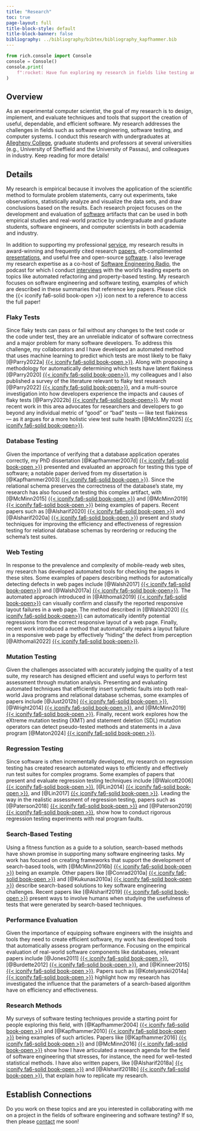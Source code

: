 ```yaml
---
title: "Research"
toc: true
page-layout: full
title-block-style: default
title-block-banner: false
bibliography: ../bibliography/bibtex/bibliography_kapfhammer.bib
---
```


```python
from rich.console import Console
console = Console()
console.print(
    f":rocket: Have fun exploring my research in fields like testing and debugging!"
)
```

## Overview

As an experimental computer scientist, the goal of my research is to design,
implement, and evaluate techniques and tools that support the creation of
useful, dependable, and efficient software. My research addresses the challenges
in fields such as software engineering, software testing, and computer systems.
I conduct this research with undergraduates at [Allegheny
College](http://www.allegheny.edu), graduate students and professors at several
universities (e.g., University of Sheffield and the University of Passau), and
colleagues in industry. Keep reading for more details!

## Details

My research is empirical because it involves the application of the scientific
method to formulate problem statements, carry out experiments, take
observations, statistically analyze and visualize the data sets, and draw
conclusions based on the results. Each research project focuses on the
development and evaluation of [software](/software/) artifacts that can be used
in both empirical studies and real-world practice by undergraduate and graduate
students, software engineers, and computer scientists in both academia and
industry.

In addition to supporting my professional [service](/service/), my research
results in award-winning and frequently cited research
[papers](/research/papers/), oft-complimented
[presentations](/research/presentations/), and useful free and open-source
[software](/software/). I also leverage my research expertise as a co-host of
[Software Engineering Radio](https://se-radio.net/), the podcast for which I
conduct [interviews](https://se-radio.net/team/gregory-kapfhammer/) with the
world's leading experts on topics like automated refactoring and property-based
testing. My research focuses on software engineering and software testing,
examples of which are described in these summaries that reference key papers.
Please click the {{< iconify fa6-solid book-open >}} icon next to a reference
to access the full paper!

<div id="flaky-tests">

### Flaky Tests

Since flaky tests can pass or fail without any changes to the test code or the
code under test, they are an unreliable indicator of software correctness and a
major problem for many software developers. To address this challenge, my
collaborators and I have developed an automated method that uses machine
learning to predict which tests are most likely to be flaky [@Parry2022a] [{{<
iconify fa6-solid book-open >}}](/research/papers/parry2022a/index.qmd). Along
with proposing a methodology for automatically determining which tests have
latent flakiness [@Parry2020] [{{< iconify fa6-solid
book-open>}}](/research/papers/parry2020/index.qmd), my colleagues and I also
published a survey of the literature relevant to flaky test research
[@Parry2022] [{{< iconify fa6-solid
book-open>}}](/research/papers/parry2022/index.qmd), and a multi-source
investigation into how developers experience the impacts and causes of flaky
tests [@Parry2022b] [{{< iconify fa6-solid
book-open>}}](/research/papers/parry2022b/index.qmd).
My most recent work in this area advocates for researchers and developers to go
beyond any individual metric of "good" or "bad" tests --- like test flakiness
--- as it argues for a more holistic view test suite health [@McMinn2025] [{{<
iconify fa6-solid book-open>}}](/research/papers/mcminn2025/).

</div>

<div id="database-testing">

### Database Testing

Given the importance of verifying that a database application
operates correctly, my PhD dissertation
[@Kapfhammer2007d] [{{< iconify fa6-solid book-open >}}](/research/papers/kapfhammer2007d/index.qmd)
presented and evaluated an approach for testing this type of
software; a notable paper derived from my dissertation is
[@Kapfhammer2003] [{{< iconify fa6-solid book-open >}}](/research/papers/kapfhammer2003/index.qmd).
Since the relational schema preserves the correctness of the database's state,
my research has also focused on testing this complex artifact, with
[@McMinn2015] [{{< iconify fa6-solid book-open >}}](/research/papers/mcminn2015/index.qmd)
and
[@McMinn2019] [{{< iconify fa6-solid book-open >}}](/research/papers/mcminn2019/index.qmd)
being examples of papers.
Recent papers such as
[@Alsharif2020] [{{< iconify fa6-solid book-open >}}](/research/papers/alsharif2020/index.qmd)
and
[@Alsharif2020a] [{{< iconify fa6-solid book-open >}}](/research/papers/alsharif2020a/index.qmd)
present and study techniques for improving the efficiency and effectiveness of
regression testing for relational database schemas by reordering or reducing
the schema's test suites.

</div>

<div id="web-testing">

### Web Testing

In response to the prevalence and complexity of mobile-ready web sites, my
research has developed automated tools for checking the pages in these sites.
Some examples of papers describing methods for automatically detecting defects
in web pages include [@Walsh2017] [{{< iconify fa6-solid
book-open>}}](/research/papers/walsh2017/index.qmd) and [@Walsh2017a] [{{<
iconify fa6-solid book-open>}}](/research/papers/walsh2017a/index.qmd). The
automated approach introduced in [@Althomali2019] [{{< iconify fa6-solid
book-open>}}](/research/papers/althomali2019/index.qmd) can visually confirm and
classify the reported responsive layout failures in a web page. The method
described in [@Walsh2020] [{{< iconify fa6-solid
book-open>}}](/research/papers/walsh2020/index.qmd) can automatically identify
potential regressions from the correct responsive layout of a web page.
Finally, recent work introduced a method that automatically repairs a layout
failure in a responsive web page by effectively "hiding" the defect
from perception
[@Althomali2022] [{{< iconify fa6-solid
book-open>}}](/research/papers/althomali2022/index.qmd).

</div>

<div id="mutation-testing">

### Mutation Testing

Given the challenges associated with accurately judging the quality of a test
suite, my research has designed efficient and useful ways to perform test
assessment through mutation analysis. Presenting and evaluating automated
techniques that efficiently insert synthetic faults into both real-world Java
programs and relational database schemas, some examples of papers include
[@Just2012b] [{{< iconify fa6-solid book-open >}}](/research/papers/just2012b/index.qmd), [@Wright2014] [{{< iconify
fa6-solid book-open >}}](/research/papers/wright2014/index.qmd), and
[@McMinn2019] [{{< iconify fa6-solid book-open >}}](/research/papers/mcminn2019/index.qmd).
Finally, recent work explores how the eXtreme mutation testing (XMT) and
statement deletion (SDL) mutation operators can detect pseudo-tested methods
and statements in a Java program [@Maton2024] [{{< iconify fa6-solid
book-open >}}](/research/papers/maton2024/index.qmd).

</div>

<div id="regression-testing">

### Regression Testing

Since software is often incrementally developed, my
research on regression testing has created research automated ways to
efficiently and effectively run test suites for complex programs.
Some examples
of papers that present and evaluate regression testing techniques include
[@Walcott2006] [{{< iconify fa6-solid book-open >}}](/research/papers/walcott2006/index.qmd),
[@Lin2014] [{{< iconify fa6-solid book-open >}}](/research/papers/lin2014/index.qmd),
and
[@Lin2017] [{{< iconify fa6-solid book-open >}}](/research/papers/lin2017/index.qmd).
Leading the way in the realistic assessment of regression testing, papers such as
[@Paterson2018] [{{< iconify fa6-solid book-open >}}](/research/papers/paterson2018/index.qmd)
and
[@Paterson2019] [{{< iconify fa6-solid book-open >}}](/research/papers/paterson2019/index.qmd),
show how to conduct rigorous regression testing experiments with real program faults.

</div>

<div id="search-based-testing">

### Search-Based Testing

Using a fitness function as a guide to a solution,
    search-based methods have shown promise in supporting many software
    engineering tasks. My work has focused on creating frameworks that
support the development of search-based tools, with
[@McMinn2016b] [{{< iconify fa6-solid book-open >}}](/research/papers/mcminn2016b/index.qmd)
being an example.
Other papers like
[@Conrad2010a] [{{< iconify fa6-solid book-open >}}](/research/papers/conrad2010a/index.qmd)
and
[@Kukunas2010a] [{{< iconify fa6-solid book-open >}}](/research/papers/kukunas2010a/index.qmd)
describe search-based solutions to key software engineering challenges. Recent
papers like
[@Alsharif2019] [{{< iconify fa6-solid book-open >}}](/research/papers/alsharif2019/index.qmd)
present ways to involve humans when studying the usefulness of tests that were
generated by search-based techniques.

</div>

<div id="performance-evaluation">

### Performance Evaluation

Given the importance of equipping software engineers with the
    insights and tools they need to create efficient software, my work has
    developed tools that automatically assess program performance.
Focusing on the empirical evaluation of real-world software components like
databases, relevant papers include
[@Jones2011] [{{< iconify fa6-solid book-open >}}](/research/papers/jones2011/index.qmd),
[@Burdette2012] [{{< iconify fa6-solid book-open >}}](/research/papers/burdette2012/index.qmd),
and
[@Kinneer2015] [{{< iconify fa6-solid book-open >}}](/research/papers/kinneer2015/index.qmd).
Papers such as
[@Kotelyanskii2014a] [{{< iconify fa6-solid book-open >}}](/research/papers/kotelyanskii2014a/index.qmd)
highlight how my research has investigated the influence that the parameters of a search-based
algorithm have on efficiency and effectiveness.

</div>

<div id="research-methods">

### Research Methods

My surveys of software testing techniques provide a starting
    point for people exploring this field, with
[@Kapfhammer2004] [{{< iconify fa6-solid book-open >}}](/research/papers/kapfhammer2004/index.qmd)
and
[@Kapfhammer2010] [{{< iconify fa6-solid book-open >}}](/research/papers/kapfhammer2010/index.qmd)
being examples of such
articles. Papers like
[@Kapfhammer2016] [{{< iconify fa6-solid book-open >}}](/research/papers/kapfhammer2016/index.qmd)
and
[@McMinn2016] [{{< iconify fa6-solid book-open >}}](/research/papers/mcminn2016/index.qmd)
show how I have articulated a research agenda for the field
of software engineering that stresses, for instance, the need for well-tested
statistical methods. I have also written papers, like
[@Alsharif2018a] [{{< iconify fa6-solid book-open >}}](/research/papers/alsharif2018a/index.qmd)
and
[@Alsharif2018b] [{{< iconify fa6-solid book-open >}}](/research/papers/alsharif2018b/index.qmd),
that explain
how to replicate my research.

</div>

::: {.callout-note appearance="simple"}

## Establish Connections

Do you work on these topics and are you interested in collaborating with me on a
project in the fields of software engineering and software testing? If so, then
please [contact](/contact/) me soon!

:::
